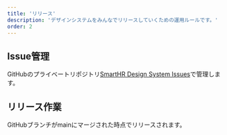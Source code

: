 ```yaml
---
title: 'リリース'
description: 'デザインシステムをみんなでリリースしていくための運用ルールです。'
order: 2
---
```


## Issue管理
GitHubのプライベートリポジトリ[SmartHR Design System Issues](https://github.com/kufu/smarthr-design-system-issues/issues)で管理します。

## リリース作業
GitHubブランチがmainにマージされた時点でリリースされます。
